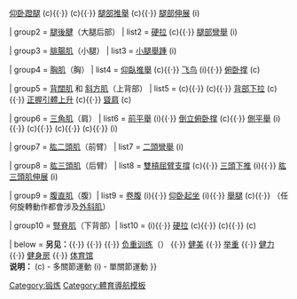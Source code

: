 {{Navbox
| state = autocollapsed
| name  = 力量训练练习
| title = [[負重訓練]]

| titlestyle = background-color:#adb;
| abovestyle = background-color:#ddd;
| belowstyle = background-color:#aea;
| groupstyle = background-color:#ded;

| group1 = [[股四头肌|四头肌]]（大腿前部）
| list1  = [[深蹲]] (c){{·}} [[仰卧蹬腿]] (c){{·}} {{link-en|前屈深蹲|Lunge (exercise)}} (c){{·}} [[腿部推舉]] (c){{·}} [[腿部伸展]] (i)

| group2 = [[腿後腱]]（大腿后部）
| list2  = [[硬拉]] (c){{·}} [[腿部彎舉]] (i)

| group3 = [[腓腸肌]]（小腿）
| list3  = [[小腿舉踵]] (i)

| group4 = [[胸大肌|胸肌]]（胸）
| list4  = [[仰臥推舉]] (c){{·}} [[飛鳥 (運動)|飞鸟]] (i){{·}} [[俯卧撑]] (c)

| group5 = [[背闊肌 ]] 和 [[斜方肌 ]]（上背部）
| list5  = {{link-en|俯身划船|Bent-over row}} (c){{·}} {{link-en|反握引體上升|Chin-up}} (c){{·}} [[背部下拉]] (c){{·}} [[正握引體上升]] (c){{·}} [[聳肩 (運動)|聳肩]] (c)

| group6 = [[三角肌]]（肩）
| list6  = [[前平舉]] (i){{·}} [[倒立俯卧撑]] (c){{·}} [[側平舉]] (i){{·}} {{link-en|軍式推舉|Military press}} (c){{·}} {{link-en|肩部推舉|Overhead press}} (c){{·}} {{link-en|立正划船|Upright row}} (c){{·}} {{link-en|俯身飛鳥|Rear delt raise}} (i)

| group7 = [[肱二頭肌]]（前臂）
| list7  = [[二頭彎舉]] (i)

| group8 = [[肱三頭肌]]（后臂）
| list8  = [[雙槓屈臂支撐]] (c){{·}} [[三頭下推]] (i){{·}} [[肱三頭肌伸展]] (i)

| group9 = [[腹直肌]]（腹）| list9  = [[卷腹]] (i){{·}} [[仰卧起坐]] (i){{·}} [[舉腿]] (c){{·}} （任何旋轉動作都會涉及[[外斜肌]]）

| group10 = [[豎脊肌]]（下背部）| list10  = {{link-en|背部伸展|Back extension}} (i){{·}} [[硬拉]] (c){{·}} {{link-en|俯身挺背|Good-morning}} (c){{·}} {{link-en|背部屈伸|Hyperextension (exercise)}} (c)

| below = '''另见：'''{{·}} {{link-en|柔軟體操|Calisthenics}} {{·}} {{link-en|自身體重的運動|Bodyweight exercise}} {{·}} [[负重训练]]（{{link-en|負重訓練列表|List of weight training exercises}}） {{·}} [[健美]] {{·}} [[举重]] {{·}} [[健力]] {{·}} [[健身房]] {{·}} [[体育馆]] <br/>'''说明：''' (c) - 多關節運動 (i) - 單關節運動
}}<noinclude>
[[Category:锻炼]]
[[Category:體育導航模板]]
</noinclude>